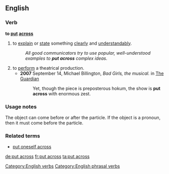 ==English==

===Verb===
'''to [[put]] [[across]]'''

#to [[explain]] or [[state]] something [[clearly]] and [[understandably]].
#:''All good communicators try to use popular, well-understood examples to '''put across''' complex ideas.''
#to [[perform]] a theatrical production.
#*'''2007''' September 14,  Michael Billington, ''Bad Girls, the musical.'' in [[w:The Guardian|The Guardian]]
#*:Yet, though the piece is preposterous hokum, the show is '''put across''' with enormous zest.

===Usage notes===
The object can come before or after the particle. If the object is a pronoun, then it must come before the 
particle.

===Related terms===
*[[put oneself across]]

[[Category:English verbs]]
[[Category:English phrasal verbs]]

[[de:put across]]
[[fr:put across]]
[[ta:put across]]